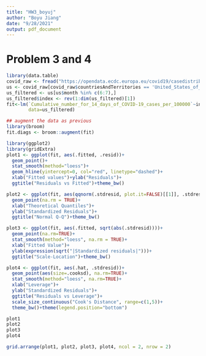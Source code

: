 ```yaml
---
title: "HW3_boyuj"
author: "Boyu Jiang"
date: "9/28/2021"
output: pdf_document
---
```


# Problem 3 and 4

```r
library(data.table)
covid_raw <- fread("https://opendata.ecdc.europa.eu/covid19/casedistribution/csv")
us <- covid_raw[covid_raw$countriesAndTerritories == 'United_States_of_America',]
us_filtered <- us[us$month %in% c(6:7),]
us_filtered$index <- rev(1:dim(us_filtered)[1]) 
fit<-lm(`Cumulative_number_for_14_days_of_COVID-19_cases_per_100000`~index, 
        data=us_filtered)

## augment the data as previous
library(broom)
fit.diags <- broom::augment(fit)

library(ggplot2)
library(gridExtra)
plot1 <- ggplot(fit, aes(.fitted, .resid))+
  geom_point()+ 
  stat_smooth(method="loess")+ 
  geom_hline(yintercept=0, col="red", linetype="dashed")+ 
  xlab("Fitted values")+ylab("Residuals")+ 
  ggtitle("Residuals vs Fitted")+theme_bw()

plot2 <- ggplot(fit, aes(qqnorm(.stdresid, plot.it=FALSE)[[1]], .stdresid))+
  geom_point(na.rm = TRUE)+
  xlab("Theoretical Quantiles")+
  ylab("Standardized Residuals")+
  ggtitle("Normal Q-Q")+theme_bw()

plot3 <- ggplot(fit, aes(.fitted, sqrt(abs(.stdresid))))+
  geom_point(na.rm=TRUE)+
  stat_smooth(method="loess", na.rm = TRUE)+
  xlab("Fitted Value")+
  ylab(expression(sqrt("|Standardized residuals|")))+
  ggtitle("Scale-Location")+theme_bw()

plot4 <- ggplot(fit, aes(.hat, .stdresid))+
  geom_point(aes(size=.cooksd), na.rm=TRUE)+
  stat_smooth(method="loess", na.rm=TRUE)+
  xlab("Leverage")+
  ylab("Standardized Residuals")+
  ggtitle("Residuals vs Leverage")+
  scale_size_continuous("Cook's Distance", range=c(1,5))+
  theme_bw()+theme(legend.position="bottom")

plot1 
plot2 
plot3 
plot4

grid.arrange(plot1, plot2, plot3, plot4, ncol = 2, nrow = 2)
```

